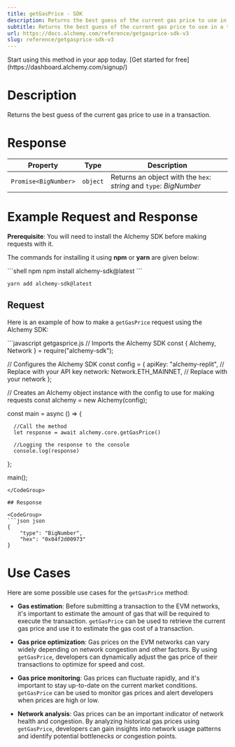 ```yaml
---
title: getGasPrice - SDK
description: Returns the best guess of the current gas price to use in a transaction.
subtitle: Returns the best guess of the current gas price to use in a transaction.
url: https://docs.alchemy.com/reference/getgasprice-sdk-v3
slug: reference/getgasprice-sdk-v3
---
```


<Tip title="Don’t have an API key?" icon="star">
  Start using this method in your app today. [Get started for free](https://dashboard.alchemy.com/signup/)
</Tip>

# Description

Returns the best guess of the current gas price to use in a transaction.

# Response

| Property             | Type     | Description                                                        |
| -------------------- | -------- | ------------------------------------------------------------------ |
| `Promise<BigNumber>` | `object` | Returns an object with the `hex`: *string* and `type`: *BigNumber* |

# Example Request and Response

**Prerequisite**: You will need to install the Alchemy SDK before making requests with it.

The commands for installing it using **npm** or **yarn** are given below:

<CodeGroup>
  ```shell npm
  npm install alchemy-sdk@latest
  ```

  ```shell yarn
  yarn add alchemy-sdk@latest
  ```
</CodeGroup>

## Request

Here is an example of how to make a `getGasPrice` request using the Alchemy SDK:

<CodeGroup>
  ```javascript getgasprice.js
  // Imports the Alchemy SDK
  const { Alchemy, Network } = require("alchemy-sdk");

  // Configures the Alchemy SDK
  const config = {
      apiKey: "alchemy-replit", // Replace with your API key
      network: Network.ETH_MAINNET, // Replace with your network
  };

  // Creates an Alchemy object instance with the config to use for making requests
  const alchemy = new Alchemy(config);

  const main = async () => {

      //Call the method
      let response = await alchemy.core.getGasPrice()

      //Logging the response to the console
      console.log(response)
  };

  main();
  ```
</CodeGroup>

## Response

<CodeGroup>
  ```json json
  {
      "type": "BigNumber",
      "hex": "0x04f2d00973"
  }
  ```
</CodeGroup>

# Use Cases

Here are some possible use cases for the `getGasPrice` method:

* **Gas estimation**: Before submitting a transaction to the EVM networks, it's important to estimate the amount of gas that will be required to execute the transaction. `getGasPrice` can be used to retrieve the current gas price and use it to estimate the gas cost of a transaction.

* **Gas price optimization**: Gas prices on the EVM networks can vary widely depending on network congestion and other factors. By using `getGasPrice`, developers can dynamically adjust the gas price of their transactions to optimize for speed and cost.

* **Gas price monitoring**: Gas prices can fluctuate rapidly, and it's important to stay up-to-date on the current market conditions. `getGasPrice` can be used to monitor gas prices and alert developers when prices are high or low.

* **Network analysis**: Gas prices can be an important indicator of network health and congestion. By analyzing historical gas prices using `getGasPrice`, developers can gain insights into network usage patterns and identify potential bottlenecks or congestion points.
